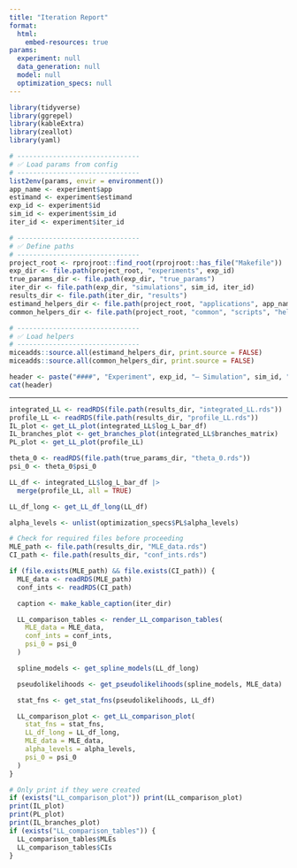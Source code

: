 ```yaml
---
title: "Iteration Report"
format: 
  html:
    embed-resources: true
params:
  experiment: null
  data_generation: null
  model: null
  optimization_specs: null
---
```


```r
library(tidyverse)
library(ggrepel)
library(kableExtra)
library(zeallot)
library(yaml)

# -------------------------------
# ✅ Load params from config
# -------------------------------
list2env(params, envir = environment())
app_name <- experiment$app
estimand <- experiment$estimand
exp_id <- experiment$id
sim_id <- experiment$sim_id
iter_id <- experiment$iter_id

# -------------------------------
# ✅ Define paths
# -------------------------------
project_root <- rprojroot::find_root(rprojroot::has_file("Makefile"))
exp_dir <- file.path(project_root, "experiments", exp_id)
true_params_dir <- file.path(exp_dir, "true_params")
iter_dir <- file.path(exp_dir, "simulations", sim_id, iter_id)
results_dir <- file.path(iter_dir, "results")
estimand_helpers_dir <- file.path(project_root, "applications", app_name, estimand, "scripts", "helpers")
common_helpers_dir <- file.path(project_root, "common", "scripts", "helpers")

# -------------------------------
# ✅ Load helpers
# -------------------------------
miceadds::source.all(estimand_helpers_dir, print.source = FALSE)
miceadds::source.all(common_helpers_dir, print.source = FALSE)
```

```r
header <- paste("####", "Experiment", exp_id, "— Simulation", sim_id, "— Iteration", iter_id)
cat(header)
```

---

```r
integrated_LL <- readRDS(file.path(results_dir, "integrated_LL.rds"))
profile_LL <- readRDS(file.path(results_dir, "profile_LL.rds"))
IL_plot <- get_LL_plot(integrated_LL$log_L_bar_df)
IL_branches_plot <- get_branches_plot(integrated_LL$branches_matrix)
PL_plot <- get_LL_plot(profile_LL)
```

```r
theta_0 <- readRDS(file.path(true_params_dir, "theta_0.rds"))
psi_0 <- theta_0$psi_0

LL_df <- integrated_LL$log_L_bar_df |>
  merge(profile_LL, all = TRUE)

LL_df_long <- get_LL_df_long(LL_df)

alpha_levels <- unlist(optimization_specs$PL$alpha_levels)

# Check for required files before proceeding
MLE_path <- file.path(results_dir, "MLE_data.rds")
CI_path <- file.path(results_dir, "conf_ints.rds")

if (file.exists(MLE_path) && file.exists(CI_path)) {
  MLE_data <- readRDS(MLE_path)
  conf_ints <- readRDS(CI_path)

  caption <- make_kable_caption(iter_dir)

  LL_comparison_tables <- render_LL_comparison_tables(
    MLE_data = MLE_data,
    conf_ints = conf_ints,
    psi_0 = psi_0
  )

  spline_models <- get_spline_models(LL_df_long)

  pseudolikelihoods <- get_pseudolikelihoods(spline_models, MLE_data)

  stat_fns <- get_stat_fns(pseudolikelihoods, LL_df)

  LL_comparison_plot <- get_LL_comparison_plot(
    stat_fns = stat_fns,
    LL_df_long = LL_df_long,
    MLE_data = MLE_data,
    alpha_levels = alpha_levels,
    psi_0 = psi_0
  )
}
```

```r
# Only print if they were created
if (exists("LL_comparison_plot")) print(LL_comparison_plot)
print(IL_plot)
print(PL_plot)
print(IL_branches_plot)
if (exists("LL_comparison_tables")) {
  LL_comparison_tables$MLEs
  LL_comparison_tables$CIs
}
```

